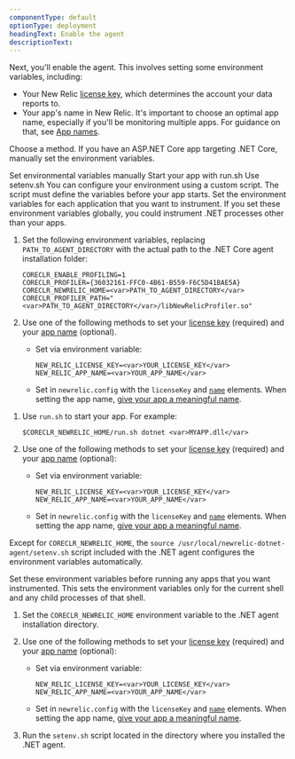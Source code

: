 ```yaml
---
componentType: default
optionType: deployment
headingText: Enable the agent
descriptionText: 
---
```


Next, you'll enable the agent. This involves setting some environment variables, including: 

* Your New Relic [license key](/docs/apis/intro-apis/new-relic-api-keys/#overview-keys), which determines the account your data reports to.
* Your app's name in New Relic. It's important to choose an optimal app name, especially if you'll be monitoring multiple apps. For guidance on that, see [App names](/docs/apm/agents/net-agent/configuration/name-your-net-application).

Choose a method. If you have an ASP.NET Core app targeting .NET Core, manually set the environment variables.

<Tabs>
  <TabsBar>
    <TabsBarItem id="manual">Set environmental variables manually</TabsBarItem>       
    <TabsBarItem id="runsh">Start your app with run.sh</TabsBarItem>
    <TabsBarItem id="setenv">Use setenv.sh</TabsBarItem>
  </TabsBar>

  <TabsPages>
  <TabsPageItem id="manual">
You can configure your environment using a custom script. The script must define the variables before your app starts.

<Callout variant="caution">
  Set the environment variables for each application that you want to instrument. If you set these environment variables globally, you could instrument .NET processes other than your apps.
</Callout>

1. Set the following environment variables, replacing `PATH_TO_AGENT_DIRECTORY` with the actual path to the .NET Core agent installation folder:

    ```
    CORECLR_ENABLE_PROFILING=1
    CORECLR_PROFILER={36032161-FFC0-4B61-B559-F6C5D41BAE5A}
    CORECLR_NEWRELIC_HOME=<var>PATH_TO_AGENT_DIRECTORY</var>
    CORECLR_PROFILER_PATH="<var>PATH_TO_AGENT_DIRECTORY</var>/libNewRelicProfiler.so"
    ```
2. Use one of the following methods to set your [license key](/docs/apis/intro-apis/new-relic-api-keys/#ingest-license-key) (required) and your [app name](/docs/agents/net-agent/configuration/name-your-net-application) (optional).
    * Set via environment variable:

      ```
      NEW_RELIC_LICENSE_KEY=<var>YOUR_LICENSE_KEY</var>
      NEW_RELIC_APP_NAME=<var>YOUR_APP_NAME</var>
      ```
    * Set in `newrelic.config` with the `licenseKey` and [`name`](/docs/agents/net-agent/configuration/net-agent-configuration#app-name) elements. When setting the app name, [give your app a meaningful name](/docs/agents/net-agent/installation-configuration/name-your-net-application).
  
  </TabsPageItem>
  <TabsPageItem id="runsh"> 

1. Use `run.sh` to start your app. For example:

    ```
    $CORECLR_NEWRELIC_HOME/run.sh dotnet <var>MYAPP.dll</var>
    ```
2. Use one of the following methods to set your [license key](/docs/apis/intro-apis/new-relic-api-keys/#ingest-license-key) (required) and your [app name](/docs/agents/net-agent/configuration/name-your-net-application) (optional):

    * Set via environment variable:

      ```
      NEW_RELIC_LICENSE_KEY=<var>YOUR_LICENSE_KEY</var>
      NEW_RELIC_APP_NAME=<var>YOUR_APP_NAME</var>
      ```
    * Set in `newrelic.config` with the `licenseKey` and [`name`](/docs/agents/net-agent/configuration/net-agent-configuration#app-name) elements. When setting the app name, [give your app a meaningful name](/docs/agents/net-agent/installation-configuration/name-your-net-application).
  
  </TabsPageItem>
  <TabsPageItem id="setenv"> 

Except for `CORECLR_NEWRELIC_HOME`, the `source /usr/local/newrelic-dotnet-agent/setenv.sh` script included with the .NET agent configures the environment variables automatically.

<Callout variant="tip">
  Set these environment variables before running any apps that you want instrumented. This sets the environment variables only for the current shell and any child processes of that shell.
</Callout>

1. Set the `CORECLR_NEWRELIC_HOME` environment variable to the .NET agent installation directory.
2. Use one of the following methods to set your [license key](/docs/apis/intro-apis/new-relic-api-keys/#ingest-license-key) (required) and your [app name](/docs/agents/net-agent/configuration/name-your-net-application) (optional):

    * Set via environment variable:

      ```
      NEW_RELIC_LICENSE_KEY=<var>YOUR_LICENSE_KEY</var>
      NEW_RELIC_APP_NAME=<var>YOUR_APP_NAME</var>
      ```
    * Set in `newrelic.config` with the `licenseKey` and [`name`](/docs/agents/net-agent/configuration/net-agent-configuration#app-name) elements. When setting the app name, [give your app a meaningful name](/docs/agents/net-agent/installation-configuration/name-your-net-application).
3. Run the `setenv.sh` script located in the directory where you installed the .NET agent.
  </TabsPageItem>
  </TabsPages>
</Tabs>

